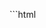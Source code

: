
<Demo id="vanilla-form" slug="abRBRgq">
<p slot="code">
```html
<!DOCTYPE html>
<html lang="en">
  <head>
    <meta charset="UTF-8" />
    <meta name="viewport" content="width=device-width, initial-scale=1.0" />
    <title>Multi-step Form with Animations</title>
    <style>
      .form-container {
        width: 400px;
        margin: 50px auto;
        background: #fff;
        padding: 30px;
        border-radius: 5px;
        box-shadow: 0 0 10px rgba(0, 0, 0, 0.1);
      }

      .form-step {
        transition: all 0.3s ease-in-out;
      }

      .form-step.hidden {
        opacity: 0;
        transform: translateX(100px);
      }

      .form-step.slide-left {
        opacity: 0;
        transform: translateX(-100px);
      }

      .form-step.slide-right {
        opacity: 0;
        transform: translateX(100px);
      }

      input {
        display: block;
        width: 100%;
        padding: 10px;
        margin-bottom: 10px;
        border: 1px solid #ddd;
        border-radius: 5px;
      }

      button {
        padding: 10px 20px;
        border: none;
        border-radius: 5px;
        background: #333;
        color: #fff;
        cursor: pointer;
      }

      button:hover {
        background: #444;
      }

      #submit {
        display: none;
      }
    </style>
  </head>
  <body>
    <div class="form-container">
      <div id="step1" class="form-step">
        <input type="text" placeholder="Name" />
        <input type="email" placeholder="Email" />
      </div>
      
      <div id="step2" class="form-step hidden">
        <input type="text" placeholder="Address" />
        <input type="text" placeholder="City" />
      </div>
      
      <div id="step3" class="form-step hidden">
        <input type="text" placeholder="Credit Card Number" />
        <input type="text" placeholder="CVV" />
      </div>

        <button id="prev">Previous</button>
        <button id="next">Next</button>
        <button id="submit">Submit</button>
      </div>
    </div>

    <script>
      const steps = document.querySelectorAll('.form-step');
      const prevBtn = document.querySelector('#prev');
      const nextBtn = document.querySelector('#next');
      const submitBtn = document.querySelector('#submit');
      let currentStep = 0;

      function showStep(n) {
        steps.forEach((step, i) => {
          if (i === n) {
            step.classList.remove('hidden');
            step.classList.remove('slide-left');
            step.classList.remove('slide-right');
          } else if (i < n) {
            step.classList.add('slide-left');
            step.classList.add('hidden');
          } else {
            step.classList.add('slide-right');
            step.classList.add('hidden');
          }
        });
      }

      function updateButtons(n) {
        if (n === 0) {
          prevBtn.disabled = true;
        } else if (n === steps.length - 1) {
          nextBtn.disabled = true;
          nextBtn.style.display = 'none';
          submitBtn.disabled = false;
          submitBtn.style.display = 'inline-block';
        } else {
          prevBtn.disabled = false;
          nextBtn.disabled = false;
          submitBtn.disabled = true;
          nextBtn.style.display = 'inline-block';
          submitBtn.style.display = 'none';
        }
      }

      showStep(currentStep);
      updateButtons(currentStep);

      prevBtn.addEventListener('click', () => {
        if (currentStep === 0) return;
        currentStep--;
        showStep(currentStep);
        updateButtons(currentStep);
      });

      nextBtn.addEventListener('click', () => {
        currentStep++;
        showStep(currentStep);
        updateButtons(currentStep);
      });

      submitBtn.addEventListener('click', () => {
        alert('Form Submitted!');
      });
    </script>
  </body>
</html>
```
</p>
<IFrame src={demoURL + "9"} slot="demo" />
</Demo>